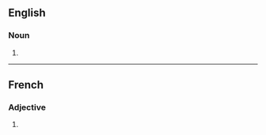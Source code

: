 ==English==

===Noun===
{{head|en|noun plural form}}

# {{plural of|abstersive|lang=en}}

----

==French==

===Adjective===
{{head|fr|adjective form}}

# {{feminine plural of|abstersif|lang=fr}}